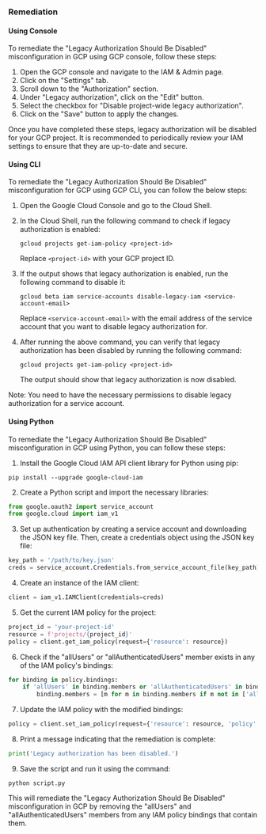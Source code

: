### Remediation

#### Using Console

To remediate the "Legacy Authorization Should Be Disabled" misconfiguration in GCP using GCP console, follow these steps:

1. Open the GCP console and navigate to the IAM & Admin page.
2. Click on the "Settings" tab.
3. Scroll down to the "Authorization" section.
4. Under "Legacy authorization", click on the "Edit" button.
5. Select the checkbox for "Disable project-wide legacy authorization".
6. Click on the "Save" button to apply the changes.

Once you have completed these steps, legacy authorization will be disabled for your GCP project. It is recommended to periodically review your IAM settings to ensure that they are up-to-date and secure.

#### Using CLI

To remediate the "Legacy Authorization Should Be Disabled" misconfiguration for GCP using GCP CLI, you can follow the below steps:

1. Open the Google Cloud Console and go to the Cloud Shell.

2. In the Cloud Shell, run the following command to check if legacy authorization is enabled:

   ```
   gcloud projects get-iam-policy <project-id>
   ```

   Replace `<project-id>` with your GCP project ID.

3. If the output shows that legacy authorization is enabled, run the following command to disable it:

   ```
   gcloud beta iam service-accounts disable-legacy-iam <service-account-email>
   ```

   Replace `<service-account-email>` with the email address of the service account that you want to disable legacy authorization for.

4. After running the above command, you can verify that legacy authorization has been disabled by running the following command:

   ```
   gcloud projects get-iam-policy <project-id>
   ```

   The output should show that legacy authorization is now disabled.

Note: You need to have the necessary permissions to disable legacy authorization for a service account.

#### Using Python

To remediate the "Legacy Authorization Should Be Disabled" misconfiguration in GCP using Python, you can follow these steps:

1. Install the Google Cloud IAM API client library for Python using pip:

```
pip install --upgrade google-cloud-iam
```

2. Create a Python script and import the necessary libraries:

```python
from google.oauth2 import service_account
from google.cloud import iam_v1
```

3. Set up authentication by creating a service account and downloading the JSON key file. Then, create a credentials object using the JSON key file:

```python
key_path = '/path/to/key.json'
creds = service_account.Credentials.from_service_account_file(key_path)
```

4. Create an instance of the IAM client:

```python
client = iam_v1.IAMClient(credentials=creds)
```

5. Get the current IAM policy for the project:

```python
project_id = 'your-project-id'
resource = f'projects/{project_id}'
policy = client.get_iam_policy(request={'resource': resource})
```

6. Check if the "allUsers" or "allAuthenticatedUsers" member exists in any of the IAM policy's bindings:

```python
for binding in policy.bindings:
    if 'allUsers' in binding.members or 'allAuthenticatedUsers' in binding.members:
        binding.members = [m for m in binding.members if m not in ['allUsers', 'allAuthenticatedUsers']]
```

7. Update the IAM policy with the modified bindings:

```python
policy = client.set_iam_policy(request={'resource': resource, 'policy': policy})
```

8. Print a message indicating that the remediation is complete:

```python
print('Legacy authorization has been disabled.')
```

9. Save the script and run it using the command:

```
python script.py
```

This will remediate the "Legacy Authorization Should Be Disabled" misconfiguration in GCP by removing the "allUsers" and "allAuthenticatedUsers" members from any IAM policy bindings that contain them.

